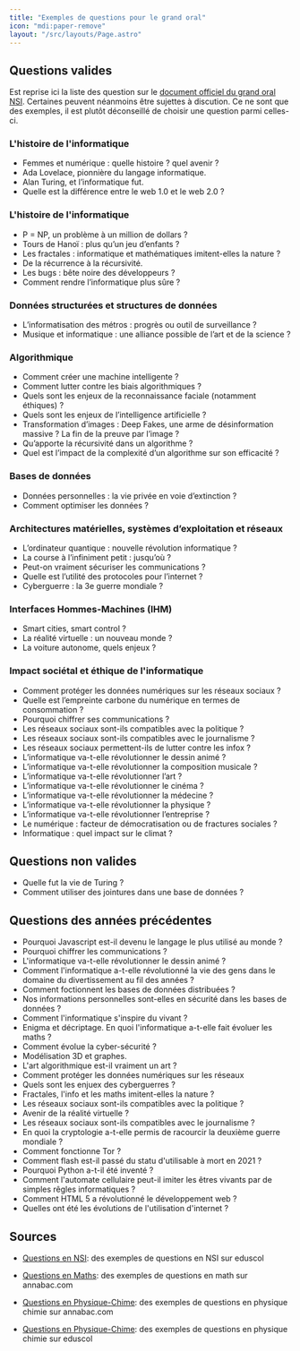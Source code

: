 ```yaml
---
title: "Exemples de questions pour le grand oral"
icon: "mdi:paper-remove"
layout: "/src/layouts/Page.astro"
---
```



## Questions valides

Est reprise ici la liste des question sur le [document officiel du grand oral
NSI](https://eduscol.education.fr/document/3919/download). Certaines peuvent
néanmoins être sujettes à discution. Ce ne sont que des exemples, il est
plutôt déconseillé de choisir une question parmi celles-ci.

### L'histoire de l'informatique

  - Femmes et numérique : quelle histoire ? quel avenir ?
  - Ada Lovelace, pionnière du langage informatique.
  - Alan Turing, et l’informatique fut.
  - Quelle est la différence entre le web 1.0 et le web 2.0 ?

### L'histoire de l'informatique

  - P = NP, un problème à un million de dollars ?
  - Tours de Hanoï : plus qu’un jeu d’enfants ?
  - Les fractales : informatique et mathématiques imitent-elles la nature ?
  - De la récurrence à la récursivité.
  - Les bugs : bête noire des développeurs ?
  - Comment rendre l’informatique plus sûre ?

### Données structurées et structures de données

  - L’informatisation des métros : progrès ou outil de surveillance ?
  - Musique et informatique : une alliance possible de l’art et de la science ?

### Algorithmique

  - Comment créer une machine intelligente ?
  - Comment lutter contre les biais algorithmiques ?
  - Quels sont les enjeux de la reconnaissance faciale (notamment éthiques) ?
  - Quels sont les enjeux de l’intelligence artificielle ?
  - Transformation d’images : Deep Fakes, une arme de désinformation massive ? La fin de la preuve par l’image ?
  - Qu’apporte la récursivité dans un algorithme ?
  - Quel est l’impact de la complexité d’un algorithme sur son efficacité ?

### Bases de données

  - Données personnelles : la vie privée en voie d’extinction ?
  - Comment optimiser les données ?

### Architectures matérielles, systèmes d’exploitation et réseaux

  - L’ordinateur quantique : nouvelle révolution informatique ?
  - La course à l’infiniment petit : jusqu’où ?
  - Peut-on vraiment sécuriser les communications ?
  - Quelle est l’utilité des protocoles pour l’internet ?
  - Cyberguerre : la 3e guerre mondiale ?

### Interfaces Hommes-Machines (IHM)

  - Smart cities, smart control ?
  - La réalité virtuelle : un nouveau monde ?
  - La voiture autonome, quels enjeux ?

### Impact sociétal et éthique de l'informatique

  - Comment protéger les données numériques sur les réseaux sociaux ?
  - Quelle est l’empreinte carbone du numérique en termes de consommation ?
  - Pourquoi chiffrer ses communications ?
  - Les réseaux sociaux sont-ils compatibles avec la politique ?
  - Les réseaux sociaux sont-ils compatibles avec le journalisme ?
  - Les réseaux sociaux permettent-ils de lutter contre les infox ?
  - L’informatique va-t-elle révolutionner le dessin animé ?
  - L’informatique va-t-elle révolutionner la composition musicale ?
  - L’informatique va-t-elle révolutionner l’art ?
  - L’informatique va-t-elle révolutionner le cinéma ?
  - L’informatique va-t-elle révolutionner la médecine ?
  - L’informatique va-t-elle révolutionner la physique ?
  - L’informatique va-t-elle révolutionner l’entreprise ?
  - Le numérique : facteur de démocratisation ou de fractures sociales ?
  - Informatique : quel impact sur le climat ?

## Questions non valides

  - Quelle fut la vie de Turing ?
  - Comment utiliser des jointures dans une base de données ?

## Questions des années précédentes

  - Pourquoi Javascript est-il devenu le langage le plus utilisé au monde ?
  - Pourquoi chiffrer les communications ?
  - L'informatique va-t-elle révolutionner le dessin animé ?
  - Comment l'informatique a-t-elle révolutionné la vie des gens dans le domaine du divertissement au fil des années ?
  - Comment foctionnent les bases de données distribuées ?
  - Nos informations personnelles sont-elles en sécurité dans les bases de données ?
  - Comment l'informatique s'inspire du vivant ?
  - Enigma et décriptage. En quoi l'informatique a-t-elle fait évoluer les maths ?
  - Comment évolue la cyber-sécurité ?
  - Modélisation 3D et graphes.
  - L'art algorithmique est-il vraiment un art ?
  - Comment protéger les données numériques sur les réseaux
  - Quels sont les enjuex des cyberguerres ?
  - Fractales, l'info et les maths imitent-elles la nature ?
  - Les réseaux sociaux sont-ils compatibles avec la politique ?
  - Avenir de la réalité virtuelle ?
  - Les réseaux sociaux sont-ils compatibles avec le journalisme ?
  - En quoi la cryptologie a-t-elle permis de racourcir la deuxième guerre mondiale ?
  - Comment fonctionne Tor ?
  - Comment flash est-il passé du statu d'utilisable à mort en 2021 ?
  - Pourquoi Python a-t-il été inventé ?
  - Comment l'automate cellulaire peut-il imiter les êtres vivants par de simples rêgles informatiques ?
  - Comment HTML 5 a révolutionné le développement web ?
  - Quelles ont été les évolutions de l'utilisation d'internet ?

## Sources

- [Questions en NSI](https://eduscol.education.fr/document/3919/download): des exemples de questions en NSI sur eduscol
  
- [Questions en Maths](https://www.annabac.com/revision-bac/bac-2021-grand-oral-tle-generale-1-choisir-une-question-en-maths): des exemples de questions en math sur annabac.com
  
- [Questions en Physique-Chime](https://www.annabac.com/revision-bac/bac-2021-grand-oral-tle-generale-2-choisir-une-question-en-physique-chimie): des exemples de questions en physique chimie sur annabac.com
  
- [Questions en Physique-Chime](https://cache.media.eduscol.education.fr/file/2020-oral/49/0/RA20_Lycee_GT_1T_PHYCHI_GRIESP_Exemples-de-questions_1318490.pdf): des exemples de questions en physique chimie sur eduscol